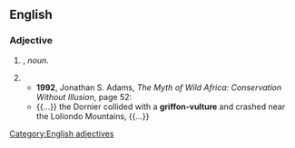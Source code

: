 ==English==

===Adjective===
{{head|en|adjectives}}

# {{rfv-sense}} {{attributive of|griffon vulture|lang=en|nodot=1}}, ''noun''.
# {{alternative form of|griffon vulture|lang=en}}
#* '''1992''', Jonathan S. Adams, ''The Myth of Wild Africa: Conservation Without Illusion'', page 52:
#* {{...}} the Dornier collided with a '''griffon-vulture''' and crashed near the Loliondo Mountains, {{...}}

[[Category:English adjectives]]
